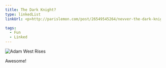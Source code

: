 ```yaml
---
title: The Dark Knight?
type: linkedList
linkUrl: <p>http://parislemon.com/post/26549545264/nevver-the-dark-knight-rises-rise</p>

tags:
  - Fun
  - Linked
---
```


![Adam West Rises](http://buzzingpixel.com/images/uploads/adam-west-rises.jpg "adam-west-rises.jpg")

Awesome!
